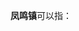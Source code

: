 '''凤鸣镇'''可以指：
{{PRC admin/disambig|50/02/35/125/000|51/05/22/108/000|51/10/02/203/000|51/13/25/107/000|51/14/22/112/000|61/03/23/100/000}}
{{disambig|cat=三字中国镇名消歧义}}